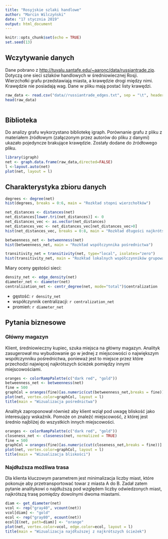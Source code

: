 ```yaml
---
title: "Rosyjskie szlaki handlowe"
author: "Marcin Wilczyński"
date: "17 stycznia 2019"
output: html_document
---
```


```r
knitr::opts_chunk$set(echo = TRUE)
set.seed(13)
```

## Wczytywanie danych 

Dane pobrano z <http://tuvalu.santafe.edu/~aaronc/data/russiantrade.zip>. Dotyczą one sieci szlaków handlowych w średniowiecznej Rosji. Wierzchołki grafu przedstawiają miasta, a krawędzie drogi między nimi. Krawędzie nie posiadają wag. Dane w pliku mają postać listy krawędzi.


```r
raw_data <- read.csv("data//russiantrade_edges.txt", sep = "\t", header = FALSE)
head(raw_data)
  
```

## Biblioteka

Do analizy grafu wykorzystano bibliotekę igraph. Porównanie grafu z pliku z materiałem źródłowym (załączonym przez autorów do pliku z danymi) ukazało pojedyncze brakujące krawędzie. Zostały dodane do źródłowego pliku.

```r
library(igraph)
net <- graph.data.frame(raw_data,directed=FALSE)
l <-layout.auto(net) 
plot(net, layout = l)
```

## Charakterystyka zbioru danych

```r
degrees <- degree(net)
hist(degrees, breaks = 0:6, main = "Rozkład stopni wierzchołków")
```

```r
net_distances <- distances(net)
net_distances[lower.tri(net_distances)] <- 0
net_distances_vec <- as.vector(net_distances)
net_distances_vec <- net_distances_vec[net_distances_vec>0]
hist(net_distances_vec, breaks = 0:8, main = "Rozkład długości najkrótszych ścieżek")
```

```r
betweenness_net <- betweenness(net)
hist(betweenness_net, main = "Rozkład współczynnika pośrednictwa")
```

```r
transitivity_net = transitivity(net, type="local", isolates="zero")
hist(transitivity_net, main = "Rozkład lokalnych współczynników grupowania")
```

Miary oceny gęstości sieci:
```r
density_net <- edge_density(net)
diameter_net <- diameter(net)
centralization_net <- centr_degree(net, mode="total")$centralization
```

- gęstość: `r density_net`
- współczynnik centralizacji: `r centralization_net`
- promień: `r diameter_net`

## Pytania biznesowe

### Główny magazyn

Klient, średniowieczny kupiec, szuka miejsca na główny magazyn. Analityk zasugerował mu wybudowanie go w jednej z miejscowości o największym współczynniku pośrednictwa, ponieważ jest to miejsce przez które przechodzi najwięcej najkrótszych ścieżek pomiędzy innymi miejscowościami.

```r
oranges <- colorRampPalette(c("dark red", "gold"))
betweenness_net <- betweenness(net)
fine = 500
graphCol = oranges(fine)[as.numeric(cut(betweenness_net,breaks = fine))]
plot(net, vertex.color=graphCol, layout = l)
title(main = "Wizualizacja pośrednictwa")
```

Analityk zaproponował również aby klient wziął pod uwagę bliskość jako interesujący wskaźnik. Pomoże on znaleźć miejscowość, z której jest średnio najbliżej do wszystkich innych miejscowości.

```r
oranges <- colorRampPalette(c("dark red", "gold"))
closeness_net <- closeness(net, normalized = TRUE)
fine = 500
graphCol = oranges(fine)[as.numeric(cut(closeness_net,breaks = fine))]
plot(net, vertex.color=graphCol, layout = l)
title(main = "Wizualizacja bliskości")
```

### Najdłuższa możliwa trasa

Dla klienta kluczowym parametrem jest minimalizacja liczby miast, które pokonuje aby przetransportować towar z miasta A do B. Zadał zatem pytanie analitykowi o najdłuższą pod względem liczby odwiedzonych miast, najkrótszą trasę pomiędzy dowolnymi dwoma miastami.

```r
diam <- get_diameter(net)
vcol <- rep("gray40", vcount(net))
vcol[diam] <- "gold"
ecol <- rep("gray80", ecount(net))
ecol[E(net, path=diam)] <- "orange" 
plot(net, vertex.color=vcol, edge.color=ecol, layout = l)
title(main = "Wizualizacja najdłuższej z najkrótszych ścieżek")
```
